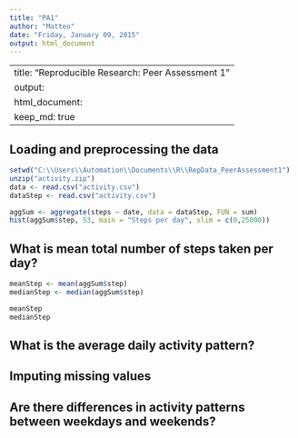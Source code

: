 ```yaml
---
title: "PA1"
author: "Matteo"
date: "Friday, January 09, 2015"
output: html_document
---
```


---
title: "Reproducible Research: Peer Assessment 1"
output: 
  html_document:
    keep_md: true
---


## Loading and preprocessing the data

``` r
setwd("C:\\Users\\Automation\\Documents\\R\\RepData_PeerAssessment1")
unzip("activity.zip")
data <- read.csv("activity.csv")
dataStep <- read.csv("activity.csv")

aggSum <- aggregate(steps ~ date, data = dataStep, FUN = sum)
hist(aggSum$step, 53, main = "Steps per day", xlim = c(0,25000))
```


## What is mean total number of steps taken per day?
``` r
meanStep <- mean(aggSum$step)
medianStep <- median(aggSum$step)
```
``` r
meanStep
medianStep
```


## What is the average daily activity pattern?



## Imputing missing values



## Are there differences in activity patterns between weekdays and weekends?